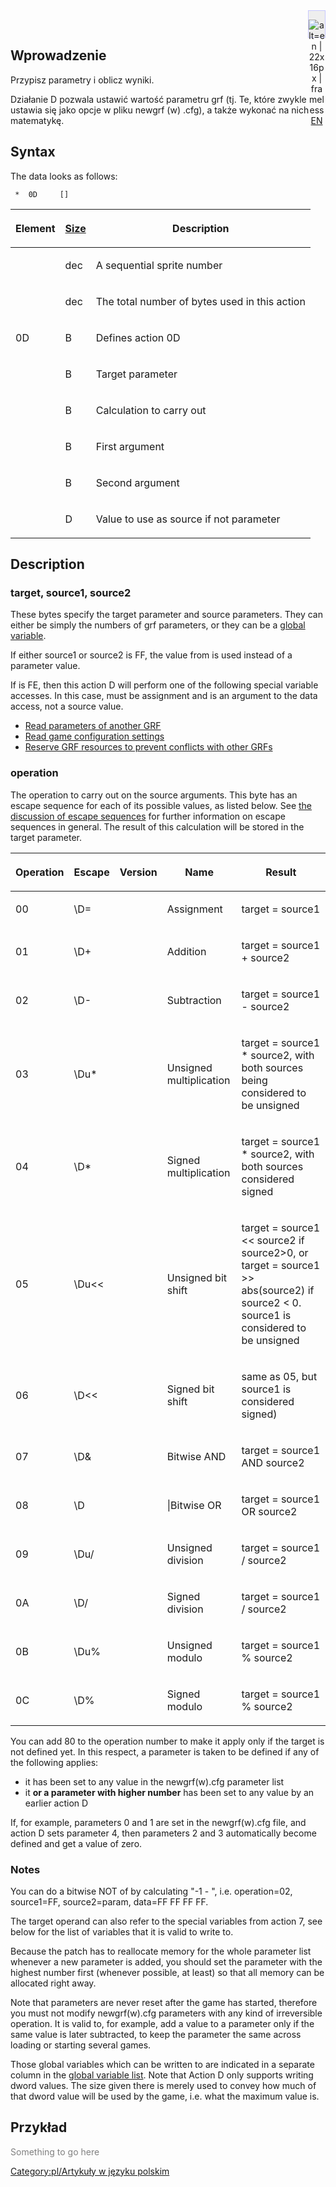 <div style="float: right; border: 1px solid #c7c8fe; background-color: #EEE; padding:0px;"><!--
--><div style="display:inline-block; height: 3em; width: 26px; text-align:center;"><!--
--><!-- === Link do strony oryginalnej =========== --><!--
-->
[[File:en/Flag.png|link=http://newgrf-specs.tt-wiki.net/wiki/ActionD | alt=en | 22x16px | frameless]]<br/><!--
-->[http://newgrf-specs.tt-wiki.net/wiki/ActionD EN] 
</div><!--
--><!-- === szablon =========== --><!--
--> </div>
[[Category:pl/Artykuły w języku polskim]]
<br>{{en/Ambox| text = w trakcie edycji.}}
== Wprowadzenie ==


Przypisz parametry i oblicz wyniki.



Działanie D pozwala ustawić wartość parametru grf (tj. Te, które zwykle ustawia się jako opcje w pliku newgrf (w) .cfg), a także wykonać na nich matematykę.

== Syntax ==

The data looks as follows:

 <Sprite-number> * <Length> 0D <target> <operation> <source1> <source2> [<data>]

{|
!Element!![[en/GRFActionsDetailed|Size]]!!Description

|-
|<Sprite-number>||dec||A sequential sprite number

|-
|<length>||dec||The total number of bytes used in this action

|-
|0D||B||Defines action 0D

|-
|<target>||B||Target parameter

|-
|<operation>||B||Calculation to carry out

|-
|<source1>||B||First argument

|-
|<source2>||B||Second argument

|-
|<data>||D||Value to use as source if not parameter
|}

== Description ==

=== target, source1, source2 ===

These bytes specify the target parameter and source parameters. They can either be simply the numbers of grf parameters, or they can be a [[en/GlobalVariables| global variable]].

If either source1 or source2 is FF, the value from <data> is used instead of a parameter value.

If <source2> is FE, then this action D will perform one of the following special variable accesses. In this case, <operation> must be assignment and <data> is an argument to the data access, not a source value.

* [[en/ReadingOtherGRFParameters | Read parameters of another GRF]]
* [[en/ReadingPatchVariables | Read game configuration settings]]
* [[en/GRFResourceManagement | Reserve GRF resources to prevent conflicts with other GRFs]]

=== operation ===

The operation to carry out on the source arguments. This byte has an escape sequence for each of its possible values, as listed below. See [[en/GRFActionsDetailed#byte-order|the discussion of escape sequences]] for further information on escape sequences in general. The result of this calculation will be stored in the target parameter.

{|
!Operation!!Escape!!Version!!Name!!Result

|-
|00||\D=||{{en/Ottdp| | }}||Assignment||target = source1

|-
|01||\D+||{{en/Ottdp| | }}||Addition||target = source1 + source2

|-
|02||\D-||{{en/Ottdp| | }}||Subtraction||target = source1 - source2

|-
|03||\Du*||{{en/Ottdp| | }}||Unsigned multiplication||target = source1 * source2, with both sources being considered to be unsigned

|-
|04||\D*||{{en/Ottdp| | }}||Signed multiplication||target = source1 * source2, with both sources considered signed

|-
|05||\Du<<||{{en/Ottdp| | }}||Unsigned bit shift||target = source1 << source2 if source2>0, or target = source1 >> abs(source2) if source2 < 0. source1 is considered to be unsigned

|-
|06||\D<<||{{en/Ottdp| | }}||Signed bit shift||same as 05, but source1 is considered signed)

|-
|07||\D&||{{en/Ottdp| |2.5|ttdprev=alpha 48}}||Bitwise AND||target = source1 AND source2

|-
|08||\D||{{en/Ottdp| |2.5|ttdprev=alpha 48}}|||Bitwise OR||target = source1 OR source2

|-
|09||\Du/||{{en/Ottdp| |2.5|ttdprev=alpha 59}}||Unsigned division||target = source1 / source2

|-
|0A||\D/||{{en/Ottdp| |2.5|ttdprev=alpha 59}}||Signed division||target = source1 / source2

|-
|0B||\Du%||{{en/Ottdp| |2.5|ttdprev=alpha 59}}||Unsigned modulo||target = source1 % source2

|-
|0C||\D%||{{en/Ottdp| |2.5|ttdprev=alpha 59}}||Signed modulo||target = source1 % source2
|}

You can add 80 to the operation number to make it apply only if the target is not defined yet. In this respect, a parameter is taken to be defined if any of the following applies:
* it has been set to any value in the newgrf(w).cfg parameter list
* it '''or a parameter with higher number''' has been set to any value by an earlier action D

If, for example, parameters 0 and 1 are set in the newgrf(w).cfg file, and action D sets parameter 4, then parameters 2 and 3 automatically become defined and get a value of zero.

=== Notes ===

You can do a bitwise NOT of <param> by calculating "-1 - <param>", i.e. operation=02, source1=FF, source2=param, data=FF FF FF FF.

The target operand can also refer to the special variables from action 7, see below for the list of variables that it is valid to write to.

Because the patch has to reallocate memory for the whole parameter list whenever a new parameter is added, you should set the parameter with the highest number first (whenever possible, at least) so that all memory can be allocated right away.

Note that parameters are never reset after the game has started, therefore you must not modify newgrf(w).cfg parameters with any kind of irreversible operation. It is valid to, for example, add a value to a parameter only if the same value is later subtracted, to keep the parameter the same across loading or starting several games.

Those global variables which can be written to are indicated in a separate column in the [[en/GlobalVariables| global variable list]]. Note that Action D only supports writing dword values. The size given there is merely used to convey how much of that dword value will be used by the game, i.e. what the maximum value is.

== Przykład ==

<span style='color:#808080'>Something to go here</span>